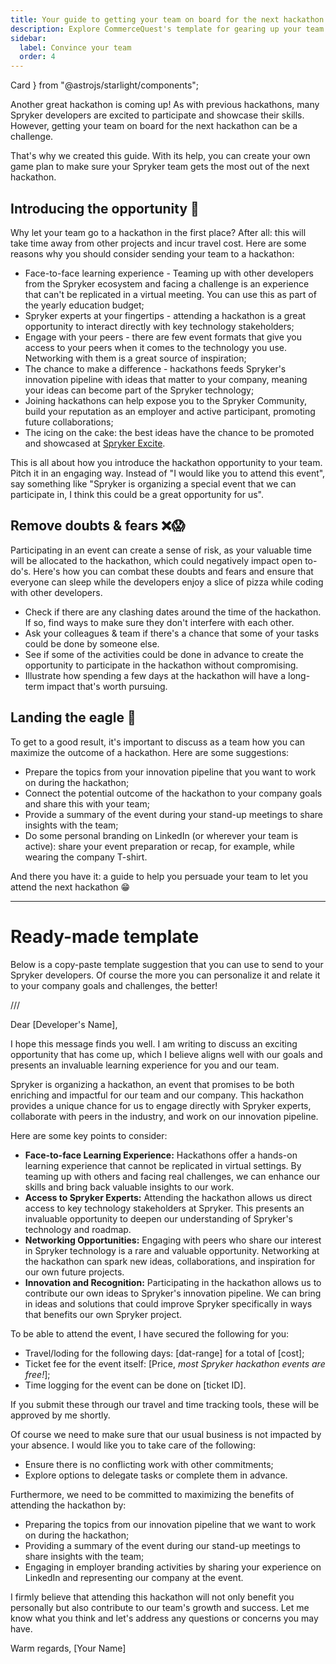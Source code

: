 ```yaml
---
title: Your guide to getting your team on board for the next hackathon
description: Explore CommerceQuest's template for gearing up your team for a hackathon. 
sidebar:
  label: Convince your team
  order: 4
---
```


  Card
} from "@astrojs/starlight/components";

Another great hackathon is coming up! As with previous hackathons, many Spryker developers are excited to participate and showcase their skills. However, getting your team on board for the next hackathon can be a challenge.

That's why we created this guide. With its help, you can create your own game plan to make sure your Spryker team gets the most out of the next hackathon.

## Introducing the opportunity 💬
Why let your team go to a hackathon in the first place? After all: this will take time away from other projects and incur travel cost. Here are some reasons why you should consider sending your team to a hackathon:
* Face-to-face learning experience - Teaming up with other developers from the Spryker ecosystem and facing a challenge is an experience that can't be replicated in a virtual meeting. You can use this as part of the yearly education budget;
* Spryker experts at your fingertips - attending a hackathon is a great opportunity to interact directly with key technology stakeholders;
* Engage with your peers - there are few event formats that give you access to your peers when it comes to the technology you use. Networking with them is a great source of inspiration;
* The chance to make a difference - hackathons feeds Spryker's innovation pipeline with ideas that matter to your company, meaning your ideas can become part of the Spryker technology;
* Joining hackathons can help expose you to the Spryker Community, build your reputation as an employer and active participant, promoting future collaborations;
* The icing on the cake: the best ideas have the chance to be promoted and showcased at [Spryker Excite](https://spryker.com/excite).

This is all about how you introduce the hackathon opportunity to your team. Pitch it in an engaging way.
Instead of "I would like you to attend this event", say something like "Spryker is organizing a special event that we can participate in, I think this could be a great opportunity for us".

## Remove doubts & fears ❌😱
Participating in an event can create a sense of risk, as your valuable time will be allocated to the hackathon, which could negatively impact open to-do's.
Here's how you can combat these doubts and fears and ensure that everyone can sleep while the developers enjoy a slice of pizza while coding with other developers.
* Check if there are any clashing dates around the time of the hackathon. If so, find ways to make sure they don't interfere with each other.
* Ask your colleagues & team if there's a chance that some of your tasks could be done by someone else.
* See if some of the activities could be done in advance to create the opportunity to participate in the hackathon without compromising.
* Illustrate how spending a few days at the hackathon will have a long-term impact that's worth pursuing.

## Landing the eagle 🦅

To get to a good result, it's important to discuss as a team how you can maximize the outcome of a hackathon. Here are some suggestions:
* Prepare the topics from your innovation pipeline that you want to work on during the hackathon;
* Connect the potential outcome of the hackathon to your company goals and share this with your team;
* Provide a summary of the event during your stand-up meetings to share insights with the team;
* Do some personal branding on LinkedIn (or wherever your team is active): share your event preparation or recap, for example, while wearing the company T-shirt.

And there you have it: a guide to help you persuade your team to let you attend the next hackathon 😁

***

# Ready-made template

Below is a copy-paste template suggestion that you can use to send to your Spryker developers. Of course the more you can personalize it and relate it to your company goals and challenges, the better!

///

Dear [Developer's Name],

I hope this message finds you well. I am writing to discuss an exciting opportunity that has come up, which I believe aligns well with our goals and presents an invaluable learning experience for you and our team.

Spryker is organizing a hackathon, an event that promises to be both enriching and impactful for our team and our company. This hackathon provides a unique chance for us to engage directly with Spryker experts, collaborate with peers in the industry, and work on our innovation pipeline.

Here are some key points to consider:

* **Face-to-face Learning Experience:** Hackathons offer a hands-on learning experience that cannot be replicated in virtual settings. By teaming up with others and facing real challenges, we can enhance our skills and bring back valuable insights to our work.
* **Access to Spryker Experts:** Attending the hackathon allows us direct access to key technology stakeholders at Spryker. This presents an invaluable opportunity to deepen our understanding of Spryker's technology and roadmap.
* **Networking Opportunities:** Engaging with peers who share our interest in Spryker technology is a rare and valuable opportunity. Networking at the hackathon can spark new ideas, collaborations, and inspiration for our own future projects.
* **Innovation and Recognition:** Participating in the hackathon allows us to contribute our own ideas to Spryker's innovation pipeline. We can bring in ideas and solutions that could improve Spryker specifically in ways that benefits our own Spryker project.

To be able to attend the event, I have secured the following for you:
* Travel/loding for the following days: [dat-range] for a total of [cost];
* Ticket fee for the event itself: [Price, _most Spryker hackathon events are free!_];
* Time logging for the event can be done on [ticket ID]. 

If you submit these through our travel and time tracking tools, these will be approved by me shortly.

Of course we need to make sure that our usual business is not impacted by your absence. I would like you to take care of the following:

* Ensure there is no conflicting work with other commitments;
* Explore options to delegate tasks or complete them in advance.

Furthermore, we need to be committed to maximizing the benefits of attending the hackathon by:

* Preparing the topics from our innovation pipeline that we want to work on during the hackathon;
* Providing a summary of the event during our stand-up meetings to share insights with the team;
* Engaging in employer branding activities by sharing your experience on LinkedIn and representing our company at the event.

I firmly believe that attending this hackathon will not only benefit you personally but also contribute to our team's growth and success. Let me know what you think and let's address any questions or concerns you may have.

Warm regards,
[Your Name]
